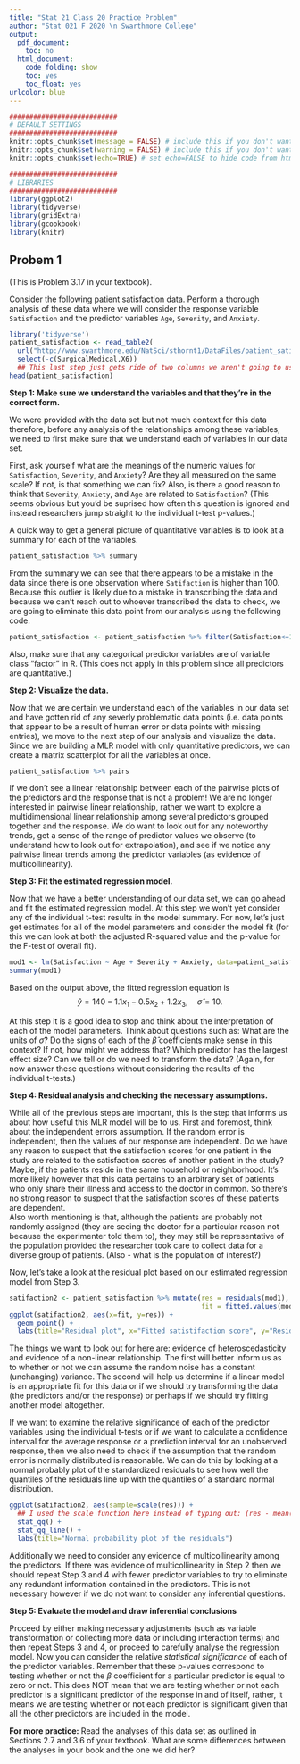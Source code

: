 ```yaml
---
title: "Stat 21 Class 20 Practice Problem"
author: "Stat 021 F 2020 \n Swarthmore College"
output:
  pdf_document: 
    toc: no
  html_document:
    code_folding: show
    toc: yes
    toc_float: yes
urlcolor: blue
---
```



```r
###########################
# DEFAULT SETTINGS
###########################
knitr::opts_chunk$set(message = FALSE) # include this if you don't want markdown to knit messages
knitr::opts_chunk$set(warning = FALSE) # include this if you don't want markdown to knit warnings
knitr::opts_chunk$set(echo=TRUE) # set echo=FALSE to hide code from html output

###########################
# LIBRARIES
###########################
library(ggplot2)
library(tidyverse)
library(gridExtra)
library(gcookbook)
library(knitr)
```

## Probem 1 

(This is Problem 3.17 in your textbook). 

Consider the following patient satisfaction data. Perform a thorough analysis of these data where we will consider the response variable `Satisfaction` and the predictor variables `Age`, `Severity`, and `Anxiety`.


```r
library('tidyverse')
patient_satisfaction <- read_table2(
  url("http://www.swarthmore.edu/NatSci/sthornt1/DataFiles/patient_satisfaction.txt")) %>% 
  select(-c(SurgicalMedical,X6))  
  ## This last step just gets ride of two columns we aren't going to use in our analysis.
head(patient_satisfaction)
```



**Step 1: Make sure we understand the variables and that they're in the correct form.**

We were provided with the data set but not much context for this data therefore, before any analysis of the relationships among these variables, we need to first make sure that we understand each of variables in our data set. 

First, ask yourself what are the meanings of the numeric values for `Satisfaction`, `Severity`, and `Anxiety`? Are they all measured on the same scale? If not, is that something we can fix? Also, is there a good reason to think that `Severity`, `Anxiety`, and `Age` are related to `Satisfaction`? (This seems obvious but you'd be suprised how often this question is ignored and instead researchers jump straight to the individual t-test p-values.)

A quick way to get a general picture of quantitative variables is to look at a summary for each of the variables. 

```r
patient_satisfaction %>% summary
```

From the summary we can see that there appears to be a mistake in the data since there is one observation where `Satifaction` is higher than 100. Because this outlier is likely due to a mistake in transcribing the data and because we can't reach out to whoever transcribed the data to check, we are going to eliminate this data point from our analysis using the following code. 

```r
patient_satisfaction <- patient_satisfaction %>% filter(Satisfaction<=100)
```

Also, make sure that any categorical predictor variables are of variable class "factor" in R. (This does not apply in this problem since all predictors are quantitative.)

**Step 2: Visualize the data.** 

Now that we are certain we understand each of the variables in our data set and have gotten rid of any severly problematic data points (i.e. data points that appear to be a result of human error or data points with missing entries), we move to the next step of our analysis and visualize the data. Since we are building a MLR model with only quantitative predictors, we can create a matrix scatterplot for all the variables at once. 

```r
patient_satisfaction %>% pairs
```


If we don't see a linear relationship between each of the pairwise plots of the predictors and the response that is not a problem! We are no longer interested in pairwise linear relationship, rather we want to explore a multidimensional linear relationship among several predictors grouped together and the response. We do want to look out for any noteworthy trends, get a sense of the range of predictor values we observe (to understand how to look out for extrapolation), and see if we notice any pairwise linear trends among the predictor variables (as evidence of multicollinearity). 


**Step 3: Fit the estimated regression model.** 

Now that we have a better understanding of our data set, we can go ahead and fit the estimated regression model. At this step we won't yet consider any of the individual t-test results in the model summary. For now, let's just get estimates for all of the model parameters and consider the model fit (for this we can look at both the adjusted R-squared value and the p-value for the F-test of overall fit). 

```r
mod1 <- lm(Satisfaction ~ Age + Severity + Anxiety, data=patient_satisfaction)
summary(mod1)
```

Based on the output above, the fitted regression equation is
$$\hat{y} = 140 - 1.1 x_1 - 0.5 x_2 + 1.2 x_3, \quad \hat{\sigma}= 10.$$

At this step it is a good idea to stop and think about the interpretation of each of the model parameters. Think about questions such as: What are the units of $\hat{\sigma}$? Do the signs of each of the $\hat{\beta}$ coefficients make sense in this context? If not, how might we address that? Which predictor has the largest effect size? Can we tell or do we need to transform the data? (Again, for now answer these questions without considering the results of the individual t-tests.)


**Step 4: Residual analysis and checking the necessary assumptions.**

While all of the previous steps are important, this is the step that informs us about how useful this MLR model will be to us. First and foremost, think about the independent errors assumption. If the random error is independent, then the values of our response are independent. Do we have any reason to suspect that the satisfaction scores for one patient in the study are related to the satisfaction scores of another patient in the study? Maybe, if the patients reside in the same household or neighborhood. It's more likely however that this data pertains to an arbitrary set of patients who only share their illness and access to the doctor in common. So there's no strong reason to suspect that the satisfaction scores of these patients are dependent.   
Also worth mentioning is that, although the patients are probably not randomly assigned (they are seeing the doctor for a particular reason not because the experimenter told them to), they may still be representative of the population provided the researcher took care to collect data for a diverse group of patients. (Also - what is the population of interest?) 

Now, let's take a look at the residual plot based on our estimated regression model from Step 3. 

```r
satifaction2 <- patient_satisfaction %>% mutate(res = residuals(mod1),
                                                fit = fitted.values(mod1))
ggplot(satifaction2, aes(x=fit, y=res)) + 
  geom_point() + 
  labs(title="Residual plot", x="Fitted satistifaction score", y="Residuals")
```

The things we want to look out for here are: evidence of heteroscedasticity and evidence of a non-linear relationship. The first will better inform us as to whether or not we can assume the random noise has a constant (unchanging) variance. The second will help us determine if a linear model is an appropriate fit for this data or if we should try transforming the data (the predictors and/or the response) or perhaps if we should try fitting another model altogether. 

If we want to examine the relative significance of each of the predictor variables using the individual t-tests or if we want to calculate a confidence interval for the average response or a prediction interval for an unobserved response, then we also need to check if the assumption that the random error is normally distributed is reasonable. We can do this by looking at a normal probably plot of the standardized residuals to see how well the quantiles of the residuals line up with the quantiles of a standard normal distribution.

```r
ggplot(satifaction2, aes(sample=scale(res))) +  
  ## I used the scale function here instead of typing out: (res - mean(res))/sd(res)
  stat_qq() +
  stat_qq_line() +
  labs(title="Normal probability plot of the residuals")
```

Additionally we need to consider any evidence of multicollinearity among the predictors. If there was evidence of multicollinearity in Step 2 then we should repeat Step 3 and 4 with fewer predictor variables to try to eliminate any redundant information contained in the predictors. This is not necessary however if we do not want to consider any inferential questions.  


**Step 5: Evaluate the model and draw inferential conclusions**

Proceed by either making necessary adjustments (such as variable transformation or collecting more data or including interaction terms) and then repeat Steps 3 and 4, or proceed to carefully analyse the regression model. Now you can consider the relative  *statistical significance* of each of the predictor variables. Remember that these p-values correspond to testing whether or not the $\beta$ coefficient for a particular predictor is equal to zero or not. This does NOT mean that we are testing whether or not each predictor is a significant predictor of the response in and of itself, rather, it means we are testing whether or not each predictor is significant given that all the other predictors are included in the model.    


**For more practice:** Read the analyses of this data set as outlined in Sections 2.7 and 3.6 of your textbook. What are some differences between the analyses in your book and the one we did her? 
